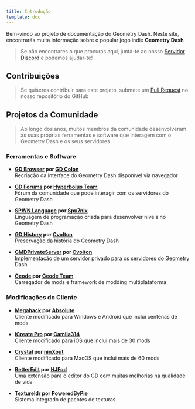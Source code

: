 ```yaml
---
title: Introdução
template: doc
---
```


Bem-vindo ao projeto de documentação do Geometry Dash. Neste site, encontrarás muita informação sobre o popular jogo indie **Geometry Dash**

> Se não encontrares o que procuras aqui, junta-te ao nosso [Servidor Discord](https://discord.gg/gd-programming-646101505417674758) e podemos ajudar-te!

## Contribuições

> Se quiseres contribuir para este projeto, submete um [Pull Request](https://github.com/Wyliemaster/gddocs) no nosso repositório do GitHub

## Projetos da Comunidade

> Ao longo dos anos, muitos membros da comunidade desenvolveram as suas próprias ferramentas e software que interagem com o Geometry Dash e os seus servidores

### Ferramentas e Software

- **[GD Browser](https://gdbrowser.com/) por [GD Colon](https://github.com/GDColon)**  
Recriação da interface do Geometry Dash disponível via navegador

- **[GD Forums](https://gdforums.com/) por [Hyperbolus Team](https://github.com/hyperbolus)**  
Fórum da comunidade que pode interagir com os servidores do Geometry Dash

- **[SPWN Language](https://github.com/Spu7Nix/SPWN-language) por [Spu7nix](https://github.com/Spu7Nix)**  
Linguagem de programação criada para desenvolver níveis no Geometry Dash

- **[GD History](https://history.geometrydash.eu/) por [Cvolton](https://github.com/Cvolton)**  
Preservação da história do Geometry Dash

- **[GMDPrivateServer](https://github.com/Cvolton/GMDprivateServer) por [Cvolton](https://github.com/Cvolton)**  
Implementação de um servidor privado para os servidores do Geometry Dash

- **[Geode](https://geode-sdk.org/) por [Geode Team](https://github.com/geode-sdk)**  
Carregador de mods e framework de modding multiplataforma

### Modificações do Cliente

- **[Megahack](https://absolllute.com/store/view_mega_hack_pro) por [Absolute](https://github.com/absoIute)**  
Cliente modificado para Windows e Android que inclui centenas de mods

- **[iCreate Pro](https://geticreate.pro/) por [Camila314](https://github.com/camila314)**  
Cliente modificado para iOS que inclui mais de 30 mods

- **[Crystal](https://github.com/ninXout/Crystal-Client/tree/main) por [ninXout](https://github.com/ninXout)**  
Cliente modificado para MacOS que inclui mais de 60 mods

- **[BetterEdit](https://github.com/HJfod/BetterEdit) por [HJFod](https://github.com/HJfod/)**  
Uma extensão para o editor do GD com muitas melhorias na qualidade de vida

- **[Textureldr](https://github.com/poweredbypie/textureldr) por [PoweredByPie](https://github.com/PoweredByPie/)**  
Sistema integrado de pacotes de texturas
